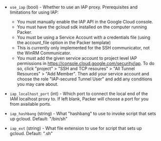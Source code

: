 <!-- Code generated from the comments of the IAPConfig struct in builder/googlecompute/step_start_tunnel.go; DO NOT EDIT MANUALLY -->

- `use_iap` (bool) - Whether to use an IAP proxy.
  Prerequisites and limitations for using IAP:

  - You must manually enable the IAP API in the Google Cloud console.
  - You must have the gcloud sdk installed on the computer running Packer.
  - You must be using a Service Account with a credentials file (using the
    account_file option in the Packer template)
  - This is currently only implemented for the SSH communicator, not the
    WinRM Communicator.
  - You must add the given service account to project level IAP permissions
    in https://console.cloud.google.com/security/iap. To do so, click
    "project" > "SSH and TCP resoures" > "All Tunnel Resources" >
    "Add Member". Then add your service account and choose the role
    "IAP-secured Tunnel User" and add any conditions you may care about.

- `iap_localhost_port` (int) - Which port to connect the local end of the IAM localhost proxy to. If
  left blank, Packer will choose a port for you from available ports.

- `iap_hashbang` (string) - What "hashbang" to use to invoke script that sets up gcloud.
  Default: "/bin/sh"

- `iap_ext` (string) - What file extension to use for script that sets up gcloud.
  Default: ".sh"
